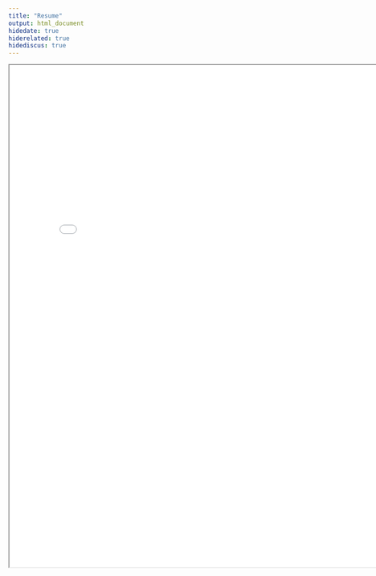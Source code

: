 ```yaml
---
title: "Resume"
output: html_document
hidedate: true
hiderelated: true
hidediscus: true
---
```


<body><div align="center"><iframe width="800" height="1000" src="/resume.pdf" frameborder="1px"></iframe></div></body>